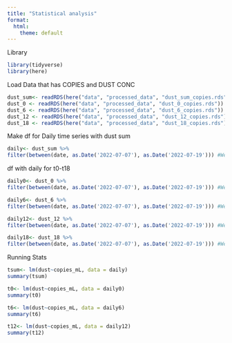 ```yaml
---
title: "Statistical analysis"
format:
  html:
    theme: default
---
```

Library
```r
library(tidyverse)
library(here)
```

Load Data that has COPIES and DUST CONC
```r
dust_sum<- readRDS(here("data", "processed_data", "dust_sum_copies.rds"))
dust_0 <- readRDS(here("data", "processed_data", "dust_0_copies.rds"))
dust_6 <- readRDS(here("data", "processed_data", "dust_6_copies.rds"))
dust_12 <- readRDS(here("data", "processed_data", "dust_12_copies.rds"))
dust_18 <- readRDS(here("data", "processed_data", "dust_18_copies.rds"))
```

Make df for Daily time series with dust sum 
```r
daily<- dust_sum %>%
filter(between(date, as.Date('2022-07-07'), as.Date('2022-07-19'))) #We do not have copies_mL for 2022-07-10
```

df with daily for t0-t18
```r
daily0<- dust_0 %>%
filter(between(date, as.Date('2022-07-07'), as.Date('2022-07-19'))) #We do not have copies_mL for 2022-07-10

daily6<- dust_6 %>%
filter(between(date, as.Date('2022-07-07'), as.Date('2022-07-19'))) #We do not have copies_mL for 2022-07-10

daily12<- dust_12 %>%
filter(between(date, as.Date('2022-07-07'), as.Date('2022-07-19'))) #We do not have copies_mL for 2022-07-10

daily18<- dust_18 %>%
filter(between(date, as.Date('2022-07-07'), as.Date('2022-07-19'))) #We do not have copies_mL for 2022-07-10
```



Running Stats
```r
tsum<- lm(dust~copies_mL, data = daily)
summary(tsum)

t0<- lm(dust~copies_mL, data = daily0)
summary(t0)

t6<- lm(dust~copies_mL, data = daily6)
summary(t6)

t12<- lm(dust~copies_mL, data = daily12)
summary(t12)
```





